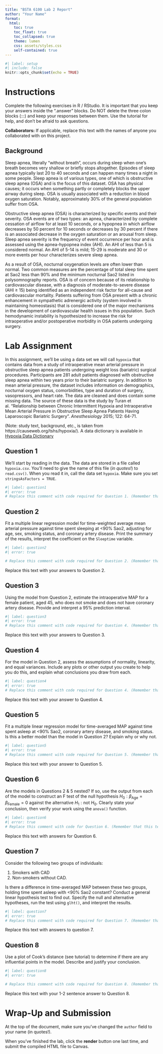 ```yaml
---
title: "BSTA 6100 Lab 2 Report"
author: "Your Name"
format:
  html:
    toc: true
    toc_float: true
    toc_collapsed: true
    theme: lumen
    css: assets/styles.css
    self-contained: true
---
```


```r
#| label: setup
#| include: false
knitr::opts_chunk$set(echo = TRUE)
```

# Instructions

Complete the following exercises in R / RStudio. It is important that you keep your answers inside the ".answer" blocks. Do NOT delete the three colon blocks (:::) and keep your responses between them. Use the tutorial for help, and don't be afraid to ask questions.

**Collaborators:** If applicable, replace this text with the names of anyone you collaborated with on this project.

## Background

Sleep apnea, literally “without breath”, occurs during sleep when one’s breath becomes very shallow or briefly stops altogether. Episodes of sleep apnea typically last 20 to 40 seconds and can happen many times a night in some people. Sleep apnea is of various types, one of which is obstructive sleep apnea (OSA) and is the focus of this dataset. OSA has physical causes; it occurs when something partly or completely blocks the upper airway during sleep. OSA is usually associated with a reduction in blood oxygen saturation. Notably, approximately 30% of the general population suffer from OSA.

Obstructive sleep apnea (OSA) is characterized by specific events and their severity. OSA events are of two types: an apnea, characterized by complete cessation of airflow for at least 10 seconds, or a hypopnea in which airflow decreases by 50 percent for 10 seconds or decreases by 30 percent if there is an associated decrease in the oxygen saturation or an arousal from sleep. Sleep apnea severity is the frequency of event occurrence per hour and is assessed using the apnea-hypopnea index (AHI). An AHI of less than 5 is considered normal. An AHI of 5-14 is mild; 15-29 is moderate and 30 or more events per hour characterizes severe sleep apnea.

As a result of OSA, nocturnal oxygenation levels are often lower than normal. Two common measures are the percentage of total sleep time spent at Sao2 less than 90% and the minimum nocturnal Sao2 listed in polysomnography reports. OSA is of concern because of its relationship to cardiovascular disease, with a diagnosis of moderate-to-severe disease (AHI ≥ 15) being identified as an independent risk factor for all-cause and cardiovascular mortality. Patients suffering from OSA present with a chronic enhancement in sympathetic adrenergic activity (system involved in maintaining homeostasis) that is considered one of the major mechanisms in the development of cardiovascular health issues in this population. Such hemodynamic instability is hypothesized to increase the risk for intraoperative and/or postoperative morbidity in OSA patients undergoing surgery.

# Lab Assignment

In this assignment, we'll be using a data set we will call `hypoxia` that contains data from a study of intraoperative mean arterial pressure in obstructive sleep apnea patients undergoing weight loss (bariatric) surgical procedures. Participants are 281 adult patients diagnosed with obstructive sleep apnea within two years prior to their bariatric surgery. In addition to mean arterial pressure, the dataset includes information on demographics, nocturnal oxygen status, comorbidities, type and duration of surgery, vasopressors, and heart rate. The data are cleaned and does contain some missing data. The source of these data is the study by Turan et al. “Relationship between Chronic Intermittent Hypoxia and Intraoperative Mean Arterial Pressure in Obstructive Sleep Apnea Patients Having Laparoscopic Bariatric Surgery”. *Anesthesiology* 2015; 122: 64-71.

(Note: study text, background, etc., is taken from https://causeweb.org/tshs/hypoxia/). A data dictionary is available in [Hypoxia Data Dictionary](Hypoxia%20Data%20Dictionary.pdf)

## Question 1

::: question
We'll start by reading in the data. The data are stored in a file called `hypoxia.csv`. You'll need to give the name of this file (*in quotes!*) to `read.csv()`. When you read it in, call the data set `hypoxia`. Make sure you set `stringsAsFactors = TRUE`.
:::

::: answer
```r
#| label: question1
#| error: true
# Replace this comment with code required for Question 1. (Remember that this text is a comment, so R ignores it; you can delete it if you want.)

```
:::

## Question 2

::: question
Fit a multiple linear regression model for time-weighted average mean arterial pressure against time spent sleeping at \<90% Sao2, adjusting for age, sex, smoking status, and coronary artery disease. Print the summary of the results, interpret the coefficient on the `Sleeptime` variable.
:::

::: answer
```r
#| label: question2
#| error: true

# Replace this comment with code required for Question 2. (Remember that this text is a comment, so R ignores it; you can delete it if you want.)

```

Replace this text with your answers to Question 2.
:::

## Question 3

::: question
Using the model from Question 2, estimate the intraoperative MAP for a female patient, aged 45, who does not smoke and does not have coronary artery disease. Provide and interpret a 95% prediction interval.
:::

::: answer
```r
#| label: question3
#| error: true
# Replace this comment with code required for Question 4. (Remember that this text is a comment, so R ignores it; you can delete it if you want.)

```

Replace this text with your answers to Question 3.
:::

## Question 4

::: question
For the model in Question 2, assess the assumptions of normality, linearity, and equal variances. Include any plots or other output you create to help you do this, and explain what conclusions you draw from each.
:::

::: answer
```r
#| label: question4
#| error: true
# Replace this comment with code required for Question 4. (Remember that this text is a comment, so R ignores it; you can delete it if you want.)

```

Replace this text with your answer to Question 4.
:::

## Question 5

::: question
Fit a multiple linear regression model for time-averaged MAP against time spent asleep at \<90% Sao2, coronary artery disease, and smoking status. Is this a better model than the model in Question 2? Explain why or why not.
:::

::: answer
```r
#| label: question5
#| error: true
# Replace this comment with code required for Question 5. (Remember that this text is a comment, so R ignores it; you can delete it if you want.)

```

Replace this text with your answer to Question 5.
:::

## Question 6

::: question
Are the models in Questions 2 & 5 nested? If so, use the output from each of the model to construct an F test of the null hypothesis $H_0: \beta_\mathrm{Age} = \beta_{\mathrm{Female}} = 0$ against the alternative $H_1: \mathrm{not } \ H_0$. Clearly state your conclusion, then verify your work using the `anova()` function.
:::

::: answer
```r
#| label: question6
#| error: true
# Replace this comment with code for Question 6. (Remember that this text is a comment, so R ignores it; you can delete it if you want.)

```

Replace this text with answers for Question 6.
:::

## Question 7

::: question
Consider the following two groups of individuals:

1.  Smokers with CAD
2.  Non-smokers without CAD.

Is there a difference in time-averaged MAP between these two groups, holding time spent asleep with \<90% Sao2 constant? Conduct a general linear hypothesis test to find out. Specify the null and alternative hypotheses, run the test using `glht()`, and interpret the results.
:::

::: answer
```r
#| label: question7
#| error: true
# Replace this comment with code required for Question 7. (Remember that this text is a comment, so R ignores it; you can delete it if you want.)

```

Replace this text with answers to question 7.
:::

## Question 8

::: question
Use a plot of Cook's distance (see tutorial) to determine if there are any influential points in the model. Describe and justify your conclusion.
:::

::: answer
```r
#| label: question8
#| error: true

# Replace this comment with code required for Question 8. (Remember that this text is a comment, so R ignores it; you can delete it if you want.)

```

Replace this text with your 1-2 sentence answer to Question 8.
:::

# Wrap-Up and Submission

At the top of the document, make sure you've changed the `author` field to your name (in quotes!).

When you've finished the lab, click the **render** button one last time, and submit the compiled HTML file to Canvas.
